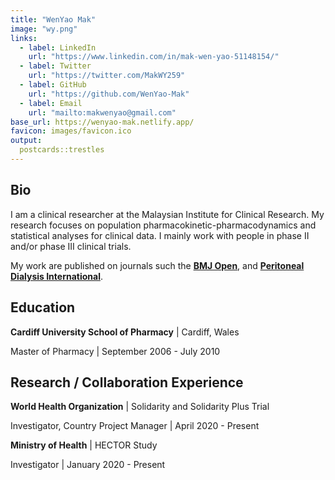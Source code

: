 ```yaml
---
title: "WenYao Mak"
image: "wy.png"
links:
  - label: LinkedIn
    url: "https://www.linkedin.com/in/mak-wen-yao-51148154/"
  - label: Twitter
    url: "https://twitter.com/MakWY259"
  - label: GitHub
    url: "https://github.com/WenYao-Mak"
  - label: Email
    url: "mailto:makwenyao@gmail.com"
base_url: https://wenyao-mak.netlify.app/
favicon: images/favicon.ico
output:
  postcards::trestles
---
```

 
## Bio

I am a clinical researcher at the Malaysian Institute for Clinical Research. My research focuses on population pharmacokinetic-pharmacodynamics and statistical analyses for clinical data. I mainly work with people in phase II and/or phase III clinical trials. 

My work are published on journals such the [**BMJ Open**](https://bmjopen.bmj.com/content/9/3/e024589), and [**Peritoneal Dialysis International**](https://journals.sagepub.com/doi/abs/10.1177/0896860821993954).  


## Education

**Cardiff University School of Pharmacy** | Cardiff, Wales

Master of Pharmacy | September 2006 - July 2010


## Research / Collaboration Experience

**World Health Organization** | Solidarity and Solidarity Plus Trial  

Investigator, Country Project Manager | April 2020 - Present

**Ministry of Health** | HECTOR Study 

Investigator | January 2020 - Present